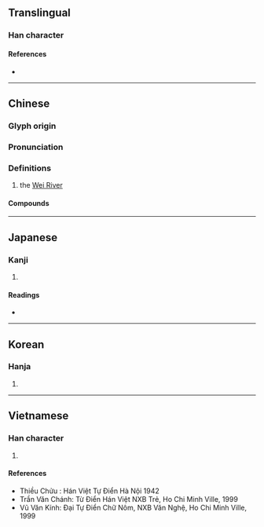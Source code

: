 {{character info/new}}
==Translingual==

===Han character===
{{Han char|rn=85|rad=水|as=09|sn=12|four=36127|canj=EWB|ids=⿰氵胃}}

====References====
* {{Han ref|kx=0635.020|dkj=17781|dj=1041.130|hdz=31677.030|uh=6E2D|ud=28205|bh=B4F4|bd=46324}}

----

==Chinese==
{{zh-forms}}

===Glyph origin===
{{Han etym}}

===Pronunciation===
{{zh-pron
|m=wèi
|c=wai6
|h=pfs=
|md=
|mn=ūi
|w=
|mc=y
|oc=y
|cat=pn
}}

===Definitions===
{{zh-hanzi}}

# {{zh-div|河}} the [[Wei River]]

====Compounds====
{{zh-der|渭城|涇渭分明}}

----

==Japanese==

===Kanji===
{{ja-kanji|grade=|rs=水09}}

# {{defn|lang=ja|sort=水09}}

====Readings====
* {{ja-readings
|goon=い<ゐ
|kanon=い<ゐ
|kun=いく, しく
}}

----

==Korean==

===Hanja===
{{ko-hanja|hangeul=위|eumhun=|rv=wi|mr=wi|y=wi}}

# {{defn|lang=ko|sort=水09}}

----

==Vietnamese==

===Han character===
{{vi-hantu|[[vây]], [[vấy]], [[vị]], [[vơi]], [[vời]]|rs=水09}}

# {{defn|lang=vi|sort=水09}}

====References====
* Thiều Chửu : Hán Việt Tự Điển Hà Nội 1942
* Trần Văn Chánh: Từ Điển Hán Việt NXB Trẻ, Ho Chi Minh Ville, 1999
* Vũ Văn Kính: Đại Tự Điển Chữ Nôm, NXB Văn Nghệ, Ho Chi Minh Ville, 1999